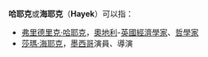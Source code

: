 {{noteTA
|1=zh-hans:莎玛·海耶克;zh-hant:莎瑪·海耶克;zh-cn:萨尔玛·海耶克;zh-tw:莎瑪·海耶克;zh-hk:莎瑪·海耶克;zh-mo:莎瑪·海耶克;
}}

'''哈耶克'''或'''海耶克'''（'''Hayek'''）可以指：
*[[弗里德里克·哈耶克|弗里德里克·哈耶克]]，[[奧地利|奧地利]]-[[英國|英國]][[經濟學家|經濟學家]]、[[哲學家|哲學家]]
*[[莎瑪·海耶克|莎瑪·海耶克]]，[[墨西哥|墨西哥]]演員、導演

{{disambig|cat=三字译名消歧义}}